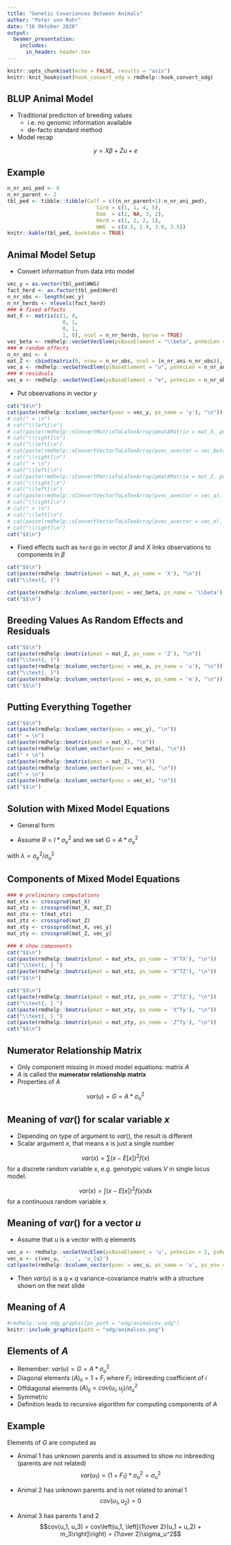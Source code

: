 ```yaml
---
title: "Genetic Covariances Between Animals"
author: "Peter von Rohr"
date: "16 Oktober 2020"
output:
  beamer_presentation:
    includes:
      in_header: header.tex
---
```


```r
knitr::opts_chunk$set(echo = FALSE, results = "asis")
knitr::knit_hooks$set(hook_convert_odg = rmdhelp::hook_convert_odg)
```

## BLUP Animal Model

* Traditional prediction of breeding values
    + i.e. no genomic information available
    + de-facto standard method
    
* Model recap

$$y = X\beta + Zu + e$$
\begin{tabular}{lll}
where  &       &     \\
       &  $y$  &   vector of length $n$ of phenotypic information \\
       &  $\beta$  &  vector of length $p$ of unknown fixed effects \\
       &  $X$      &  $n \times p$ incidence matrix \\
       &  $u$      &  vector of length $q$ of unknown random breeding values \\
       &  $Z$      &  $n \times q$ incidence matrix \\
       &  $e$      &  vector of length $n$ of unknown random residuals
\end{tabular}  


## Example
```r
n_nr_ani_ped <- 6
n_nr_parent <- 2
tbl_ped <- tibble::tibble(Calf = c((n_nr_parent+1):n_nr_ani_ped),
                             Sire = c(1, 1, 4, 5),
                             Dam  = c(2, NA, 3, 2),
                             Herd = c(1, 2, 2, 1),
                             WWG  = c(4.5, 2.9, 3.9, 3.5))
knitr::kable(tbl_ped, booktabs = TRUE)
```


## Animal Model Setup

* Convert information from data into model

```r
vec_y = as.vector(tbl_ped$WWG)
fact_herd <- as.factor(tbl_ped$Herd)
n_nr_obs <- length(vec_y)
n_nr_herds <- nlevels(fact_herd)
### # fixed effects
mat_X <- matrix(c(1, 0,
                  0, 1,
                  0, 1,
                  1, 0), ncol = n_nr_herds, byrow = TRUE)
vec_beta <- rmdhelp::vecGetVecElem(psBaseElement = "\\beta", pnVecLen = n_nr_herds, psResult = "latex")
### # random effects
n_nr_ani <- 6
mat_Z <- cbind(matrix(0, nrow = n_nr_obs, ncol = (n_nr_ani-n_nr_obs)), diag(1, nrow = n_nr_obs))
vec_a <- rmdhelp::vecGetVecElem(psBaseElement = "u", pnVecLen = n_nr_ani, psResult = "latex")
### # residuals
vec_e <- rmdhelp::vecGetVecElem(psBaseElement = "e", pnVecLen = n_nr_obs, psResult = "latex")
```

* Put observations in vector $y$

```r
cat("$$\n")
cat(paste(rmdhelp::bcolumn_vector(pvec = vec_y, ps_name = 'y'), "\n"))
# cat(" = \n")
# cat("\\left[\n")
# cat(paste(rmdhelp::sConvertMatrixToLaTexArray(pmatAMatrix = mat_X, pnDigits = 0), "\n"), "\n")
# cat("\\right]\n")
# cat("\\left[\n")
# cat(paste(rmdhelp::sConvertVectorToLaTexArray(pvec_avector = vec_beta), "\n"), "\n")
# cat("\\right]\n")
# cat(" + \n")
# cat("\\left[\n")
# cat(paste(rmdhelp::sConvertMatrixToLaTexArray(pmatAMatrix = mat_Z, pnDigits = 0), "\n"), "\n")
# cat("\\right]\n")
# cat("\\left[\n")
# cat(paste(rmdhelp::sConvertVectorToLaTexArray(pvec_avector = vec_a), "\n"), "\n")
# cat("\\right]\n")
# cat(" + \n")
# cat("\\left[\n")
# cat(paste(rmdhelp::sConvertVectorToLaTexArray(pvec_avector = vec_e), "\n"), "\n")
# cat("\\right]\n")
cat("$$\n")
```

* Fixed effects such as `herd` go in vector $\beta$ and $X$ links observations to components in $\beta$

```r
cat("$$\n")
cat(paste(rmdhelp::bmatrix(pmat = mat_X, ps_name = 'X'), "\n"))
cat("\\text{, }")

cat(paste(rmdhelp::bcolumn_vector(pvec = vec_beta, ps_name = '\\beta'), "\n"))
cat("$$\n")
```


## Breeding Values As Random Effects and Residuals

```r
cat("$$\n")
cat(paste(rmdhelp::bmatrix(pmat = mat_Z, ps_name = 'Z'), "\n"))
cat("\\text{, }")
cat(paste(rmdhelp::bcolumn_vector(pvec = vec_a, ps_name = 'u'), "\n"))
cat("\\text{, }")
cat(paste(rmdhelp::bcolumn_vector(pvec = vec_e, ps_name = 'e'), "\n"))
cat("$$\n")
```


## Putting Everything Together

```r
cat("$$\n")
cat(paste(rmdhelp::bcolumn_vector(pvec = vec_y), "\n"))
cat(" = \n")
cat(paste(rmdhelp::bmatrix(pmat = mat_X), "\n"))
cat(paste(rmdhelp::bcolumn_vector(pvec = vec_beta), "\n"))
cat(" + \n")
cat(paste(rmdhelp::bmatrix(pmat = mat_Z), "\n"))
cat(paste(rmdhelp::bcolumn_vector(pvec = vec_a), "\n"))
cat(" + \n")
cat(paste(rmdhelp::bcolumn_vector(pvec = vec_e), "\n"))
cat("$$\n")
```


## Solution with Mixed Model Equations

* General form

\begin{equation}
\left[
  \begin{array}{lr}
  X^T R^{-1} X  &  X^T R^{-1} Z \\
  Z^T R^{-1} X  &  Z^T R^{-1} Z + G^{-1}
  \end{array}
\right]
\left[
  \begin{array}{c}
  \hat{\beta} \\
  \hat{u}
  \end{array}
\right]
=
\left[
  \begin{array}{c}
  X^T R^{-1} y \\
  Z^T R^{-1} y
  \end{array}
\right] \notag
\end{equation}

* Assume $R = I * \sigma_e^2$ and we set $G = A * \sigma_u^2$

\begin{equation}
\left[
  \begin{array}{lr}
  X^T  X  &  X^T  Z \\
  Z^T  X  &  Z^T  Z + \lambda * A^{-1}
  \end{array}
\right]
\left[
  \begin{array}{c}
  \hat{\beta} \\
  \hat{u}
  \end{array}
\right]
=
\left[
  \begin{array}{c}
  X^T  y \\
  Z^T  y
  \end{array}
\right] \notag
\end{equation}

with $\lambda = \sigma_e^2 / \sigma_u^2$


## Components of Mixed Model Equations

```r
### # preliminary computations
mat_xtx <- crossprod(mat_X)
mat_xtz <- crossprod(mat_X, mat_Z)
mat_ztx <- t(mat_xtz)
mat_ztz <- crossprod(mat_Z)
mat_xty <- crossprod(mat_X, vec_y)
mat_zty <- crossprod(mat_Z, vec_y)

### # show components
cat("$$\n")
cat(paste(rmdhelp::bmatrix(pmat = mat_xtx, ps_name = 'X^TX'), "\n"))
cat("\\text{, } ")
cat(paste(rmdhelp::bmatrix(pmat = mat_xtz, ps_name = 'X^TZ'), "\n"))
cat("$$\n")

cat("$$\n")
cat(paste(rmdhelp::bmatrix(pmat = mat_ztz, ps_name = 'Z^TZ'), "\n"))
cat("\\text{, } ")
cat(paste(rmdhelp::bmatrix(pmat = mat_xty, ps_name = 'X^Ty'), "\n"))
cat("\\text{, } ")
cat(paste(rmdhelp::bmatrix(pmat = mat_zty, ps_name = 'Z^Ty'), "\n"))
cat("$$\n")
```


## Numerator Relationship Matrix

* Only component missing in mixed model equations: matrix $A$ 
* $A$ is called the __numerator relationship matrix__
* Properties of $A$

$$var(u) = G = A * \sigma_u^2$$


## Meaning of $var()$ for scalar variable $x$

* Depending on type of argument to $var()$, the result is different
* Scalar argument $x$, that means $x$ is just a single number

$$var(x) = \sum\left( x - E[x]\right)^2 f(x)$$
for a discrete random variable $x$, e.g. genotypic values $V$ in single locus model.

$$var(x) = \int \left( x - E[x]\right)^2 f(x) dx$$
for a continuous random variable $x$. 


## Meaning of $var()$ for a vector $u$

* Assume that $u$ is a vector with $q$ elements

```r
vec_u <- rmdhelp::vecGetVecElem(psBaseElement = 'u', pnVecLen = 2, psResult = 'latex')
vec_u <- c(vec_u, '...', 'u_{q}')
cat(paste(rmdhelp::bcolumn_vector(pvec = vec_u, ps_name = 'u', ps_env = '$$'), collapse = '\n'), '\n')
```

* Then $var(u)$ is a $q\times q$ variance-covariance matrix with a structure shown on the next slide

## Meaning of $A$

```r
#rmdhelp::use_odg_graphic(ps_path = "odg/animalcov.odg")
knitr::include_graphics(path = "odg/animalcov.png")
``` 


## Elements of $A$

* Remember: $var(u) = G = A * \sigma_u^2$
* Diagonal elements $(A)_{ii} = 1 + F_i$ where $F_i$: inbreeding coefficient of $i$
* Offdiagonal elements $(A)_{ij} = cov(u_i, u_j) / \sigma_u^2$
* Symmetric
* Definition leads to recursive algorithm for computing components of $A$


## Example

Elements of $G$ are computed as

* Animal 1 has unknown parents and is assumed to show no inbreeding (parents are not related)
$$var(u_1) = (1+F_1) * \sigma_u^2 = \sigma_u^2$$

* Animal 2 has unknown parents and is not related to animal 1
$$cov(u_1, u_2) = 0$$

* Animal 3 has parents 1 and 2
$$cov(u_1, u_3) = cov\left(u_1, \left[{1\over 2}(u_1 + u_2) + m_3\right]\right) = {1\over 2}\sigma_u^2$$


